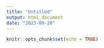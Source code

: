 ```yaml
---
title: "Untitled"
output: html_document
date: "2023-09-20"
---
```


```r
knitr::opts_chunk$set(echo = TRUE)
```

